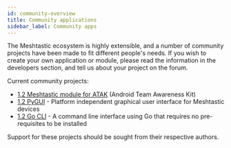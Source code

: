 ```yaml
---
id: community-overview
title: Community applications
sidebar_label: Community apps
---
```


The Meshtastic ecosystem is highly extensible, and a number of community projects have been made to fit different people's needs. If you wish to create your own application or module, please read the information in the developers section, and tell us about your project on the forum.

Current community projects:

- [1.2 Meshtastic module for ATAK](/docs/software/community/community-atak) (Android Team Awareness Kit)
- [1.2 PyGUI](/docs/software/community/community-pygui) - Platform independent graphical user interface for Meshtastic devices
- [1.2 Go CLI](/docs/software/community/community-go) - A command line interface using Go that requires no pre-requisites to be installed

Support for these projects should be sought from their respective authors.
